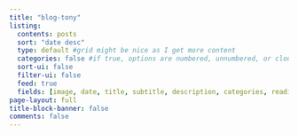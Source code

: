```yaml
---
title: "blog-tony"
listing:
  contents: posts
  sort: "date desc"
  type: default #grid might be nice as I get more content
  categories: false #if true, options are numbered, unnumbered, or cloud
  sort-ui: false
  filter-ui: false
  feed: true
  fields: [image, date, title, subtitle, description, categories, reading-time]
page-layout: full
title-block-banner: false
comments: false
---
```



